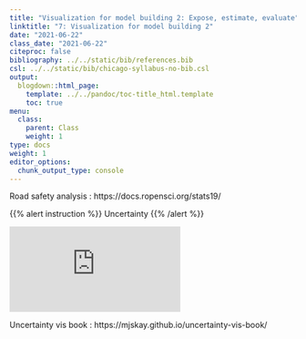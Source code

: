 ```yaml
---
title: "Visualization for model building 2: Expose, estimate, evaluate"
linktitle: "7: Visualization for model building 2"
date: "2021-06-22"
class_date: "2021-06-22"
citeproc: false
bibliography: ../../static/bib/references.bib
csl: ../../static/bib/chicago-syllabus-no-bib.csl
output:
  blogdown::html_page:
    template: ../../pandoc/toc-title_html.template
    toc: true
menu:
  class:
    parent: Class
    weight: 1
type: docs
weight: 1
editor_options:
  chunk_output_type: console
---
```


Road safety analysis : https://docs.ropensci.org/stats19/

{{% alert instruction %}}
Uncertainty
{{% /alert %}}

<div class="embed-responsive embed-responsive-16by9">
<iframe class="embed-responsive-item" src="https://www.youtube.com/embed/vqzO-9LSoG4" frameborder="0" allow="accelerometer; autoplay; encrypted-media; gyroscope; picture-in-picture" allowfullscreen></iframe>
</div>

Uncertainty vis book : https://mjskay.github.io/uncertainty-vis-book/
